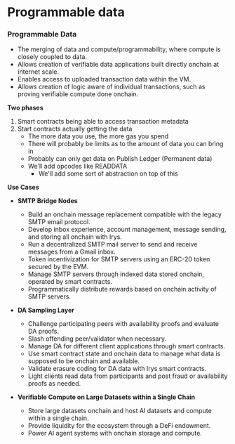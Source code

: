 # Programmable data

### Programmable Data

- The merging of data and compute/programmability, where compute is closely coupled to data.
- Allows creation of verifiable data applications built directly onchain at internet scale.
- Enables access to uploaded transaction data within the VM.
- Allows creation of logic aware of individual transactions, such as proving verifiable compute done onchain.

**Two phases**

1. Smart contracts being able to access transaction metadata
2. Start contracts actually getting the data
   - The more data you use, the more gas you spend
   - There will probably be limits as to the amount of data you can bring in
   - Probably can only get data on Publish Ledger (Permanent data)
   - We'll add opcodes like READDATA
     - We'll add some sort of abstraction on top of this

**Use Cases**

- **SMTP Bridge Nodes**

  - Build an onchain message replacement compatible with the legacy SMTP email protocol.
  - Develop inbox experience, account management, message sending, and storing all onchain with Irys.
  - Run a decentralized SMTP mail server to send and receive messages from a Gmail inbox.
  - Token incentivization for SMTP servers using an ERC-20 token secured by the EVM.
  - Manage SMTP servers through indexed data stored onchain, operated by smart contracts.
  - Programmatically distribute rewards based on onchain activity of SMTP servers.

- **DA Sampling Layer**

  - Challenge participating peers with availability proofs and evaluate DA proofs.
  - Slash offending peer/validator when necessary.
  - Manage DA for different client applications through smart contracts.
  - Use smart contract state and onchain data to manage what data is supposed to be onchain and available.
  - Validate erasure coding for DA data with Irys smart contracts.
  - Light clients read data from participants and post fraud or availability proofs as needed.

- **Verifiable Compute on Large Datasets within a Single Chain**
  - Store large datasets onchain and host AI datasets and compute within a single chain.
  - Provide liquidity for the ecosystem through a DeFi endowment.
  - Power AI agent systems with onchain storage and compute.
